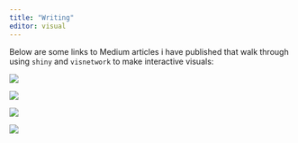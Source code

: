 ```yaml
---
title: "Writing"
editor: visual
---
```


Below are some links to Medium articles i have published that walk through using `shiny` and `visnetwork` to make interactive visuals:

![](images/shinydash.png)

![](images/recnet.png)

![](images/shinyfirst.png)

![](images/excel.png)
